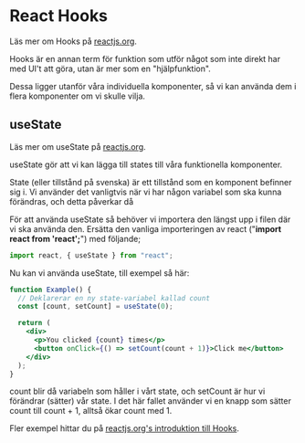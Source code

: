 # React Hooks

Läs mer om Hooks på [reactjs.org](https://reactjs.org/docs/hooks-intro.html).

Hooks är en annan term för funktion som utför något som inte direkt har med UI't att göra, utan är mer som en "hjälpfunktion".

Dessa ligger utanför våra individuella komponenter, så vi kan använda dem i flera komponenter om vi skulle vilja.

## useState

Läs mer om useState på [reactjs.org](https://reactjs.org/docs/hooks-state.html).

useState gör att vi kan lägga till states till våra funktionella komponenter.

State (eller tillstånd på svenska) är ett tillstånd som en komponent befinner sig i. Vi använder det vanligtvis när vi har någon variabel som ska kunna förändras, och detta påverkar då

För att använda useState så behöver vi importera den längst upp i filen där vi ska använda den. Ersätta den vanliga importeringen av react ("**import react from 'react';**") med följande;

```js
import react, { useState } from "react";
```

Nu kan vi använda useState, till exempel så här:

```jsx
function Example() {
  // Deklarerar en ny state-variabel kallad count
  const [count, setCount] = useState(0);

  return (
    <div>
      <p>You clicked {count} times</p>
      <button onClick={() => setCount(count + 1)}>Click me</button>
    </div>
  );
}
```

count blir då variabeln som håller i vårt state, och setCount är hur vi förändrar (sätter) vår state. I det här fallet använder vi en knapp som sätter count till count + 1, alltså ökar count med 1.

Fler exempel hittar du på [reactjs.org's introduktion till Hooks](https://reactjs.org/docs/hooks-state.html).
